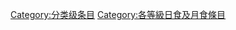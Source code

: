{{catmore1|[[Wikipedia:日食及月食专题|Wikipedia:日食及月食专题]]}}
{{Articles by Quality|topic=日食及月食|project=日食及月食|format=toc}}
{{emptycat}}

[[Category:分类级条目|Category:分类级条目]]
[[Category:各等級日食及月食條目|Category:各等級日食及月食條目]]